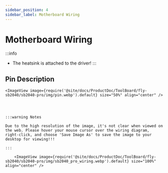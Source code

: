 ```yaml
---
sidebar_position: 4
sidebar_label: Motherboard Wiring
---
```




# Motherboard Wiring

:::info
* The heatsink is attached to the driver!
:::


## Pin Description


    <ImageView image={require('@site/docs/ProductDoc/ToolBoard/fly-sb2040/sb2040-pro/img/pin.webp').default} size="50%" align="center" />




    :::warning Notes

    Due to the high resolution of the image, it's not clear when viewed on the web. Please hover your mouse cursor over the wiring diagram, right-click, and choose 'Save Image As' to save the image to your desktop for viewing!!!

    :::

        <ImageView image={require('@site/docs/ProductDoc/ToolBoard/fly-sb2040/sb2040-pro/img/sb2040_pro_wiring.webp').default} size="100%" align="center" />